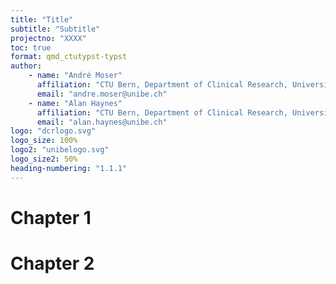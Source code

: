 ```yaml
---
title: "Title"
subtitle: "Subtitle"
projectno: "XXXX"
toc: true
format: qmd_ctutypst-typst
author:
    - name: "André Moser"
      affiliation: "CTU Bern, Department of Clinical Research, University of Bern"
      email: "andre.moser@unibe.ch"
    - name: "Alan Haynes"
      affiliation: "CTU Bern, Department of Clinical Research, University of Bern"
      email: "alan.haynes@unibe.ch"
logo: "dcrlogo.svg"
logo_size: 100%
logo2: "unibelogo.svg"
logo_size2: 50%
heading-numbering: "1.1.1"
---
```


# Chapter 1

# Chapter 2

